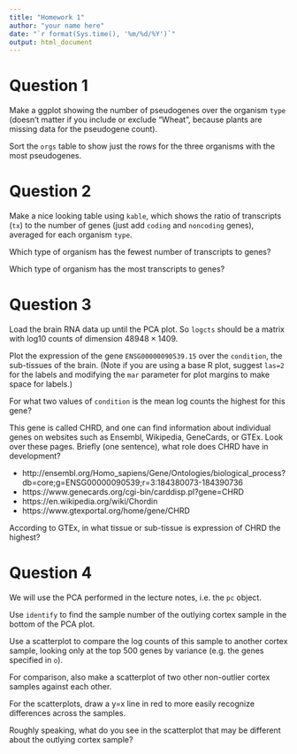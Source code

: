 ```yaml
---
title: "Homework 1"
author: "your name here"
date: "`r format(Sys.time(), '%m/%d/%Y')`"
output: html_document
---
```


# Question 1

Make a ggplot showing the number of pseudogenes over the organism
`type` (doesn't matter if you include or exclude "Wheat", because 
plants are missing data for the pseudogene count).

Sort the `orgs` table to show just the rows for the three organisms 
with the most pseudogenes.

# Question 2

Make a nice looking table using `kable`, which shows the ratio of
transcripts (`tx`) to the number of genes (just add `coding` and
`noncoding` genes), averaged for each organism `type`.

Which type of organism has the fewest number of transcripts to genes?

Which type of organism has the most transcripts to genes?

# Question 3

Load the brain RNA data up until the PCA plot. So `logcts` should be
a matrix with log10 counts of dimension $48948 \times 1409$.

Plot the expression of the gene `ENSG00000090539.15` over the 
`condition`, the sub-tissues of the brain. (Note if you are using
a base R plot, suggest `las=2` for the labels and modifying the
`mar` parameter for plot margins to make space for labels.)

For what two values of `condition` is the mean log counts the highest for 
this gene?

This gene is called CHRD, and one can find 
information about individual genes on websites such as Ensembl, Wikipedia,
GeneCards, or GTEx. Look over these pages. Briefly (one sentence), 
what role does CHRD have in development?

* http://ensembl.org/Homo_sapiens/Gene/Ontologies/biological_process?db=core;g=ENSG00000090539;r=3:184380073-184390736
* https://www.genecards.org/cgi-bin/carddisp.pl?gene=CHRD
* https://en.wikipedia.org/wiki/Chordin
* https://www.gtexportal.org/home/gene/CHRD

According to GTEx, in what tissue or sub-tissue is expression of CHRD the highest?

# Question 4

We will use the PCA performed in the lecture notes, i.e. the `pc` object.

Use `identify` to find the sample number of the outlying cortex sample 
in the bottom of the PCA plot.

Use a scatterplot to compare the log counts of this sample to another cortex sample,
looking only at the top 500 genes by variance (e.g. the genes specified in `o`).

For comparison, also make a scatterplot of two other non-outlier cortex samples 
against each other.

For the scatterplots, draw a y=x line in red to more easily recognize differences
across the samples.

Roughly speaking, what do you see in the scatterplot that may be different 
about the outlying cortex sample?
